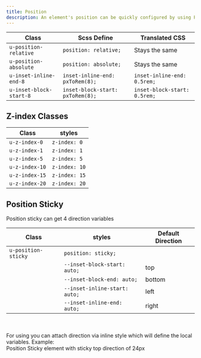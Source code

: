 ```yaml
---
title: Position
description: An element's position can be quickly configured by using Position classes.
---
```


| Class                   | Scss Define                      | Translated CSS               |
| ----------------------- | -------------------------------- | ---------------------------- |
| `u-position-relative`   | `position: relative;`            | Stays the same               |
| `u-position-absolute`   | `position: absolute;`            | Stays the same               |
| `u-inset-inline-end-8`  | `inset-inline-end: pxToRem(8);`  | `inset-inline-end: 0.5rem;`  |
| `u-inset-block-start-8` | `inset-block-start: pxToRem(8);` | `inset-block-start: 0.5rem;` |

## Z-index Classes

| Class               | styles                        |
| ------------------- | ----------------------------- |
| `u-z-index-0`       | `z-index: 0`                  |
| `u-z-index-1`       | `z-index: 1`                  |
| `u-z-index-5`       | `z-index: 5`                  |
| `u-z-index-10`      | `z-index: 10`                 |
| `u-z-index-15`      | `z-index: 15`                 |
| `u-z-index-20`      | `z-index: 20`                 |

## Position Sticky

Position sticky can get 4 direction variables

| Class               | styles                        | Default Direction |
| ------------------- | ----------------------------- | ----------------- |
| `u-position-sticky` | `position: sticky;`           |                   |
|                     | `--inset-block-start: auto;`  | top               |
|                     | `--inset-block-end: auto;`    | bottom            |
|                     | `--inset-inline-start: auto;` | left              |
|                     | `--inset-inline-end: auto;`   | right             |

<br />
<br />
For using you can attach direction via inline style which will define the local
variables. Example:

<CodePreview>
  <section class="u-position-sticky" style="--inset-block-start:3rem;">
    Position Sticky element with sticky top direction of 24px
  </section>
</CodePreview>
